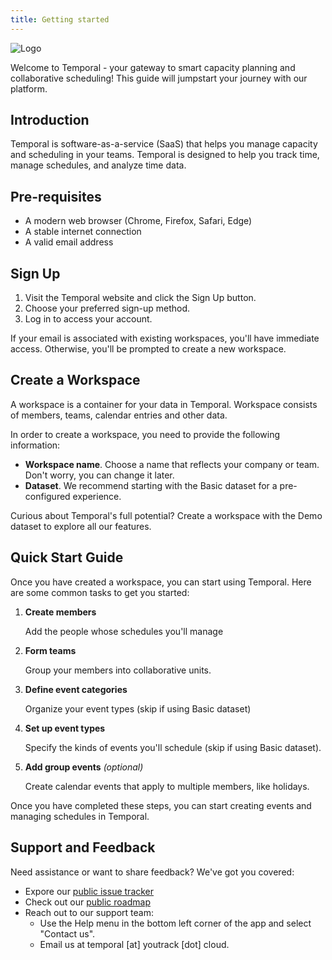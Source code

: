 ```yaml
---
title: Getting started
---
```


![Logo](../../../assets/banner.webp)

Welcome to Temporal - your gateway to smart capacity planning and collaborative scheduling! This guide will jumpstart your journey with our platform.

## Introduction

Temporal is software-as-a-service (SaaS) that helps you manage capacity and scheduling in your teams. Temporal is designed to help
you track time, manage schedules, and analyze time data.

## Pre-requisites

- A modern web browser (Chrome, Firefox, Safari, Edge)
- A stable internet connection
- A valid email address

## Sign Up

1. Visit the Temporal website and click the Sign Up button.
2. Choose your preferred sign-up method.
3. Log in to access your account.

<Aside>
	If your email is associated with existing workspaces, you'll have immediate access. Otherwise, you'll be prompted to create a new workspace.
</Aside>

## Create a Workspace

A workspace is a container for your data in Temporal. Workspace consists of members, teams, calendar entries and other data.

In order to create a workspace, you need to provide the following information:

- **Workspace name**. Choose a name that reflects your company or team. Don't worry, you can change it later.
- **Dataset**. We recommend starting with the Basic dataset for a pre-configured experience.

<Aside type="tip" title="Pro Tip">
	Curious about Temporal's full potential? Create a workspace with the Demo dataset to explore all our features.
</Aside>

## Quick Start Guide

Once you have created a workspace, you can start using Temporal. Here are some common tasks to get you started:

<Steps>

1. **Create members**

	Add the people whose schedules you'll manage

2. **Form teams**

	Group your members into collaborative units.

3. **Define event categories**

	Organize your event types (skip if using Basic dataset)

4. **Set up event types**

	Specify the kinds of events you'll schedule (skip if using Basic dataset).

5. **Add group events** *(optional)*

	Create calendar events that apply to multiple members, like holidays.

</Steps>

Once you have completed these steps, you can start creating events and managing schedules in Temporal.

## Support and Feedback

Need assistance or want to share feedback? We've got you covered:

- Expore our [public issue tracker](https://temporal.youtrack.cloud/issues?q=project:%20Issues)
- Check out our [public roadmap](https://temporal.youtrack.cloud/issues?q=project:%20Features)
- Reach out to our support team:
	- Use the Help menu in the bottom left corner of the app and select "Contact us".
	- Email us at temporal [at] youtrack [dot] cloud.
